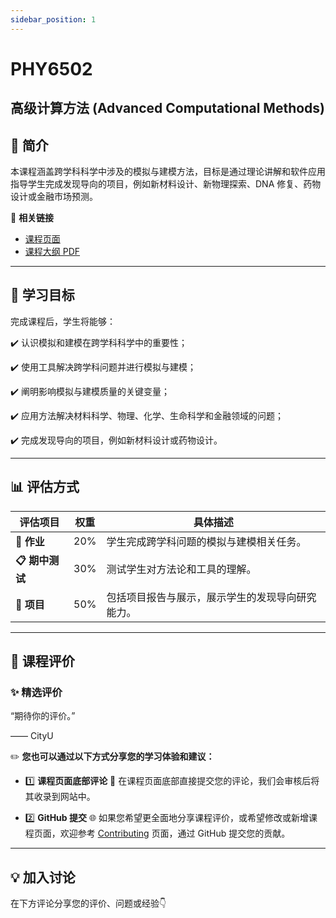 ```yaml
---
sidebar_position: 1
---
```


# PHY6502
## 高级计算方法 (Advanced Computational Methods)

## **📘 简介**
本课程涵盖跨学科科学中涉及的模拟与建模方法，目标是通过理论讲解和软件应用指导学生完成发现导向的项目，例如新材料设计、新物理探索、DNA 修复、药物设计或金融市场预测。

🔗 **相关链接**
- [课程页面](https://www.cityu.edu.hk/catalogue/pg/202425/course/PHY6502.htm)
- [课程大纲 PDF](https://www.cityu.edu.hk/catalogue/pg/202425/course/PHY6502.pdf)

---

## **🎯 学习目标**

完成课程后，学生将能够：

✔️ 认识模拟和建模在跨学科科学中的重要性；

✔️ 使用工具解决跨学科问题并进行模拟与建模；

✔️ 阐明影响模拟与建模质量的关键变量；

✔️ 应用方法解决材料科学、物理、化学、生命科学和金融领域的问题；

✔️ 完成发现导向的项目，例如新材料设计或药物设计。

---

## **📊 评估方式**

| **评估项目**       | **权重** | **具体描述**                                                                                       |
|-------------------|---------|---------------------------------------------------------------------------------------------------|
| **📂 作业**        | 20%      | 学生完成跨学科问题的模拟与建模相关任务。                                                               |
| **📋 期中测试**     | 30%      | 测试学生对方法论和工具的理解。                                                                        |
| **📂 项目**        | 50%      | 包括项目报告与展示，展示学生的发现导向研究能力。                                                       |

---

## **💬 课程评价**

### ✨ **精选评价**
<div className={commentStyles.commentBox}>
    <p className={commentStyles.commentText}>
        “期待你的评价。”
    </p>
    <p className={commentStyles.commentAuthor}>—— CityU</p>
</div>

✏️ **您也可以通过以下方式分享您的学习体验和建议：**

- 1️⃣ **课程页面底部评论**
💬 在课程页面底部直接提交您的评论，我们会审核后将其收录到网站中。

- 2️⃣ **GitHub 提交**
🌐 如果您希望更全面地分享课程评价，或希望修改或新增课程页面，欢迎参考 [Contributing](https://penjc.github.io/cityU-navigator/contributing) 页面，通过 GitHub 提交您的贡献。

---

## **💡 加入讨论**

在下方评论分享您的评价、问题或经验👇
<Utterances />
